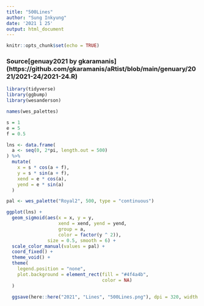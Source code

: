 ```yaml
---
title: "500Lines"
author: "Sung Inkyung"
date: '2021 1 25'
output: html_document
---
```


```r
knitr::opts_chunk$set(echo = TRUE)
```
### Source[genuay2021 by gkaramanis] (https://github.com/gkaramanis/aRtist/blob/main/genuary/2021/2021-24/2021-24.R)
```r
library(tidyverse)
library(ggbump)
library(wesanderson)

names(wes_palettes)
```


```r
s = 1
e = 5
f = 0.5

lns <- data.frame(
  a <- seq(0, 2*pi, length.out = 500)
) %>% 
  mutate(
    x = s * cos(a + f),
    y = s * sin(a + f),
    xend = e * cos(a),
    yend = e * sin(a)
  )

pal <- wes_palette("Royal2", 500, type = "continuous")

ggplot(lns) +
  geom_sigmoid(aes(x = x, y = y,
                   xend = xend, yend = yend, 
                   group = a, 
                   color = factor(y ^ 2)), 
               size = 0.5, smooth = 6) +
  scale_color_manual(values = pal) +
  coord_fixed() +
  theme_void() +
  theme(
    legend.position = "none",
    plot.background = element_rect(fill = "#4f4a4b", 
                                   color = NA)
  ) 

  ggsave(here::here("2021", "Lines", "500Lines.png"), dpi = 320, width = 13, height = 13, units = "cm")
```

